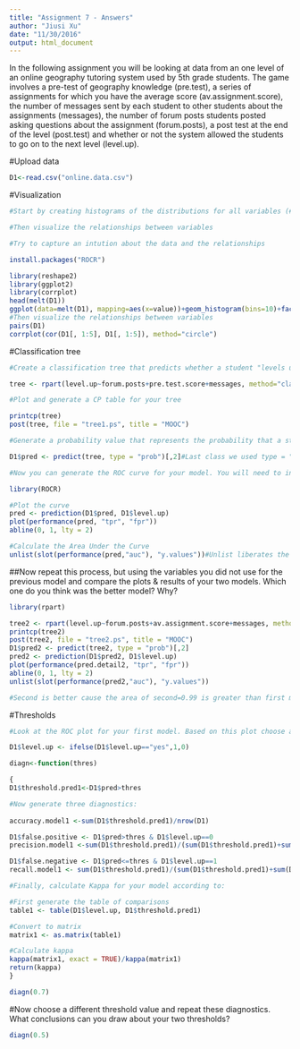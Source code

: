 ```yaml
---
title: "Assignment 7 - Answers"
author: "Jiusi Xu"
date: "11/30/2016"
output: html_document
---
```


In the following assignment you will be looking at data from an one level of an online geography tutoring system used by 5th grade students. The game involves a pre-test of geography knowledge (pre.test), a series of assignments for which you have the average score (av.assignment.score),  the number of messages sent by each student to other students about the assignments (messages), the number of forum posts students posted asking questions about the assignment (forum.posts), a post test at the end of the level (post.test) and whether or not the system allowed the students to go on to the next level (level.up).  

#Upload data
```r
D1<-read.csv("online.data.csv")
```

#Visualization 
```r
#Start by creating histograms of the distributions for all variables (#HINT: look up "facet" in the ggplot documentation)

#Then visualize the relationships between variables

#Try to capture an intution about the data and the relationships

install.packages("ROCR")

library(reshape2)
library(ggplot2)
library(corrplot)
head(melt(D1))
ggplot(data=melt(D1), mapping=aes(x=value))+geom_histogram(bins=10)+facet_wrap(~variable, scales = 'free_x')
#Then visualize the relationships between variables
pairs(D1)
corrplot(cor(D1[, 1:5], D1[, 1:5]), method="circle")

```



#Classification tree
```r
#Create a classification tree that predicts whether a student "levels up" in the online course using three variables of your choice (As we did last time, set all controls to their minimums)

tree <- rpart(level.up~forum.posts+pre.test.score+messages, method="class", data=D1)

#Plot and generate a CP table for your tree 

printcp(tree)
post(tree, file = "tree1.ps", title = "MOOC")

#Generate a probability value that represents the probability that a student levels up based your classification tree 

D1$pred <- predict(tree, type = "prob")[,2]#Last class we used type = "class" which predicted the classification for us, this time we are using type = "prob" to see the probability that our classififcation is based on.

#Now you can generate the ROC curve for your model. You will need to install the package ROCR to do this.

library(ROCR)

#Plot the curve
pred <- prediction(D1$pred, D1$level.up) 
plot(performance(pred, "tpr", "fpr"))
abline(0, 1, lty = 2)

#Calculate the Area Under the Curve
unlist(slot(performance(pred,"auc"), "y.values"))#Unlist liberates the AUC value from the "performance" object created by ROCR

```

##Now repeat this process, but using the variables you did not use for the previous model and compare the plots & results of your two models. Which one do you think was the better model? Why?

```r

library(rpart)

tree2 <- rpart(level.up~forum.posts+av.assignment.score+messages, method="class", data=D1)
printcp(tree2)
post(tree2, file = "tree2.ps", title = "MOOC")
D1$pred2 <- predict(tree2, type = "prob")[,2]
pred2 <- prediction(D1$pred2, D1$level.up) 
plot(performance(pred.detail2, "tpr", "fpr"))
abline(0, 1, lty = 2)
unlist(slot(performance(pred2,"auc"), "y.values"))

#Second is better cause the area of second=0.99 is greater than first model's area=0.88
```
#Thresholds
```r
#Look at the ROC plot for your first model. Based on this plot choose a probability threshold that balances capturing the most correct predictions against false positives. Then generate a new variable in your data set that classifies each student according to your chosen threshold.

D1$level.up <- ifelse(D1$level.up=="yes",1,0)

diagn<-function(thres)

{
D1$threshold.pred1<-D1$pred>thres

#Now generate three diagnostics:
    
accuracy.model1 <-sum(D1$threshold.pred1)/nrow(D1)

D1$false.positive <- D1$pred>thres & D1$level.up==0
precision.model1 <-sum(D1$threshold.pred1)/(sum(D1$threshold.pred1)+sum(D1$false.positive))

D1$false.negative <- D1$pred<=thres & D1$level.up==1
recall.model1 <- sum(D1$threshold.pred1)/(sum(D1$threshold.pred1)+sum(D1$false.negative))

#Finally, calculate Kappa for your model according to:

#First generate the table of comparisons
table1 <- table(D1$level.up, D1$threshold.pred1)

#Convert to matrix
matrix1 <- as.matrix(table1)

#Calculate kappa
kappa(matrix1, exact = TRUE)/kappa(matrix1)
return(kappa)
}

diagn(0.7)

```

#Now choose a different threshold value and repeat these diagnostics. What conclusions can you draw about your two thresholds?

```r

diagn(0.5)

```


